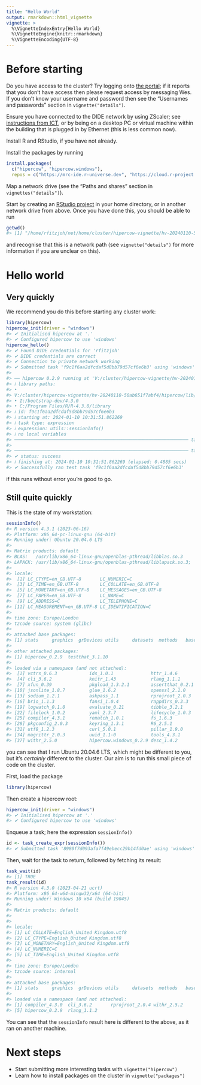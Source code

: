 ```yaml
---
title: "Hello World"
output: rmarkdown::html_vignette
vignette: >
  %\VignetteIndexEntry{Hello World}
  %\VignetteEngine{knitr::rmarkdown}
  %\VignetteEncoding{UTF-8}
---
```




<!-- Please edit the file in vignettes_src/ -->

# Before starting

Do you have access to the cluster?  Try logging onto [the portal](https://mrcdata.dide.ic.ac.uk/hpc/index.php); if it reports that you don't have access then please request access by messaging Wes.  If you don't know your username and password then see the "Usernames and passwords" section in `vignette("details")`.

Ensure you have connected to the DIDE network by using ZScaler; see [instructions from ICT](https://www.imperial.ac.uk/admin-services/ict/self-service/connect-communicate/remote-access/unified-access/), or by being on a desktop PC or virtual machine within the building that is plugged in by Ethernet (this is less common now).

Install R and RStudio, if you have not already.

Install the packages by running

```r
install.packages(
  c("hipercow", "hipercow.windows"),
  repos = c("https://mrc-ide.r-universe.dev", "https://cloud.r-project.org"))
```

Map a network drive (see the "Paths and shares" section in `vignettes("details")`).

Start by creating an [RStudio project](https://support.posit.co/hc/en-us/articles/200526207-Using-RStudio-Projects) in your home directory, or in another network drive from above.  Once you have done this, you should be able to run


```r
getwd()
#> [1] "/home/rfitzjoh/net/home/cluster/hipercow-vignette/hv-20240110-50ab651f7abf4"
```

and recognise that this is a network path (see `vignette("details")` for more information if you are unclear on this).

# Hello world

## Very quickly

We recommend you do this before starting any cluster work:


```r
library(hipercow)
hipercow_init(driver = "windows")
#> ✔ Initialised hipercow at '.'
#> ✔ Configured hipercow to use 'windows'
hipercow_hello()
#> ✔ Found DIDE credentials for 'rfitzjoh'
#> ✔ DIDE credentials are correct
#> ✔ Connection to private network working
#> ✔ Submitted task 'f9c1f6aa2dfcdaf5d8bb79d57cf6e6b3' using 'windows'
#> 
#> ── hipercow 0.2.9 running at 'V:/cluster/hipercow-vignette/hv-20240110-50ab651f7
#> ℹ library paths:
#> •
#> V:/cluster/hipercow-vignette/hv-20240110-50ab651f7abf4/hipercow/lib/windows/4.3.0
#> • I:/bootstrap-dev/4.3.0
#> • C:/Program Files/R/R-4.3.0/library
#> ℹ id: f9c1f6aa2dfcdaf5d8bb79d57cf6e6b3
#> ℹ starting at: 2024-01-10 10:31:51.862269
#> ℹ task type: expression
#> ℹ expression: utils::sessionInfo()
#> ℹ no local variables
#> ───────────────────────────────────────────────────────────────── task logs ↓ ──
#> 
#> ───────────────────────────────────────────────────────────────── task logs ↑ ──
#> ✔ status: success
#> ℹ finishing at: 2024-01-10 10:31:51.862269 (elapsed: 0.4885 secs)
#> ✔ Successfully ran test task 'f9c1f6aa2dfcdaf5d8bb79d57cf6e6b3'
```

if this runs without error you're good to go.

## Still quite quickly



This is the state of my workstation:


```r
sessionInfo()
#> R version 4.3.1 (2023-06-16)
#> Platform: x86_64-pc-linux-gnu (64-bit)
#> Running under: Ubuntu 20.04.6 LTS
#> 
#> Matrix products: default
#> BLAS:   /usr/lib/x86_64-linux-gnu/openblas-pthread/libblas.so.3 
#> LAPACK: /usr/lib/x86_64-linux-gnu/openblas-pthread/liblapack.so.3;  LAPACK version 3.9.0
#> 
#> locale:
#>  [1] LC_CTYPE=en_GB.UTF-8       LC_NUMERIC=C              
#>  [3] LC_TIME=en_GB.UTF-8        LC_COLLATE=en_GB.UTF-8    
#>  [5] LC_MONETARY=en_GB.UTF-8    LC_MESSAGES=en_GB.UTF-8   
#>  [7] LC_PAPER=en_GB.UTF-8       LC_NAME=C                 
#>  [9] LC_ADDRESS=C               LC_TELEPHONE=C            
#> [11] LC_MEASUREMENT=en_GB.UTF-8 LC_IDENTIFICATION=C       
#> 
#> time zone: Europe/London
#> tzcode source: system (glibc)
#> 
#> attached base packages:
#> [1] stats     graphics  grDevices utils     datasets  methods   base     
#> 
#> other attached packages:
#> [1] hipercow_0.2.9  testthat_3.1.10
#> 
#> loaded via a namespace (and not attached):
#>  [1] vctrs_0.6.3            ids_1.0.1              httr_1.4.6            
#>  [4] cli_3.6.2              knitr_1.43             rlang_1.1.1           
#>  [7] xfun_0.39              pkgload_1.3.2.1        assertthat_0.2.1      
#> [10] jsonlite_1.8.7         glue_1.6.2             openssl_2.1.0         
#> [13] sodium_1.2.1           askpass_1.1            rprojroot_2.0.3       
#> [16] brio_1.1.3             fansi_1.0.4            rappdirs_0.3.3        
#> [19] logwatch_0.1.0         evaluate_0.21          tibble_3.2.1          
#> [22] filelock_1.0.2         yaml_2.3.7             lifecycle_1.0.3       
#> [25] compiler_4.3.1         rematch_1.0.1          fs_1.6.3              
#> [28] pkgconfig_2.0.3        keyring_1.3.1          R6_2.5.1              
#> [31] utf8_1.2.3             curl_5.0.1             pillar_1.9.0          
#> [34] magrittr_2.0.3         uuid_1.1-0             tools_4.3.1           
#> [37] withr_2.5.0            hipercow.windows_0.2.9 desc_1.4.2
```

you can see that I run Ubuntu 20.04.6 LTS, which might be different to you, but it's *certainly* different to the cluster. Our aim is to run this small piece of code on the cluster.

First, load the package


```r
library(hipercow)
```

Then create a hipercow root:


```r
hipercow_init(driver = "windows")
#> ✔ Initialised hipercow at '.'
#> ✔ Configured hipercow to use 'windows'
```

Enqueue a task; here the expression `sessionInfo()`


```r
id <- task_create_expr(sessionInfo())
#> ✔ Submitted task '8980f7d093afa7f49ebecc29b14fd0ae' using 'windows'
```

Then, wait for the task to return, followed by fetching its result:


```r
task_wait(id)
#> [1] TRUE
task_result(id)
#> R version 4.3.0 (2023-04-21 ucrt)
#> Platform: x86_64-w64-mingw32/x64 (64-bit)
#> Running under: Windows 10 x64 (build 19045)
#> 
#> Matrix products: default
#> 
#> 
#> locale:
#> [1] LC_COLLATE=English_United Kingdom.utf8 
#> [2] LC_CTYPE=English_United Kingdom.utf8   
#> [3] LC_MONETARY=English_United Kingdom.utf8
#> [4] LC_NUMERIC=C                           
#> [5] LC_TIME=English_United Kingdom.utf8    
#> 
#> time zone: Europe/London
#> tzcode source: internal
#> 
#> attached base packages:
#> [1] stats     graphics  grDevices utils     datasets  methods   base     
#> 
#> loaded via a namespace (and not attached):
#> [1] compiler_4.3.0  cli_3.6.2       rprojroot_2.0.4 withr_2.5.2    
#> [5] hipercow_0.2.9  rlang_1.1.2
```

You can see that the `sessionInfo` result here is different to the above, as it ran on another machine.

# Next steps

* Start submitting more interesting tasks with `vignette("hipercow")`
* Learn how to install packages on the cluster in `vignette("packages")`
